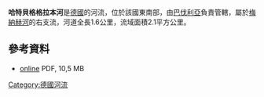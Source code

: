 {{Coord|48.951548|N|12.675664|E|display=title}}

'''哈特貝格格拉本河'''是[[德國|德國]]的河流，位於該國東南部，由[[巴伐利亞|巴伐利亞]]負責管轄，屬於[[梅納赫河|梅納赫河]]的右支流，河道全長1.6公里，流域面積2.1平方公里。

==參考資料==
* [http://www.geodaten.bayern.de/histTopoKarten/02_TK25/02_7042_N_1955.pdf online]{{Wayback|url=http://www.geodaten.bayern.de/histTopoKarten/02_TK25/02_7042_N_1955.pdf |date=20160224001722 }} PDF, 10,5 MB

{{Germany-geo-stub}}
[[Category:德國河流|Category:德國河流]]